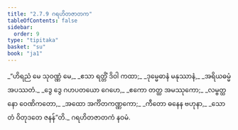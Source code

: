 ```yaml
---
title: "2.7.9 ဂရဟိတဇာတက"
tableOfContents: false
sidebar:
  order: 9
type: "tipitaka"
basket: "su"
book: "ja1"
---
```



<DynamicBreadcrumb />

<Division number="137" book="ja1" e="ch" v="22" p="59">

<Paragraph number="562" type="verses" book="ja1">
_“ဟိရညံ မေ သုဝဏ္ဏံ မေ,_  
_ဧသာ ရတ္တိံ ဒိဝါ ကထာ;_  
_ဒုမ္မေဓာနံ မနုဿာနံ,_  
_အရိယဓမ္မံ အပဿတံ._  

</Paragraph>

</Division>
<Division number="138" book="ja1" e="ch" v="22" p="59">

<Paragraph number="563" type="verses" book="ja1">
_ဒွေ ဒွေ ဂဟပတယော ဂေဟေ,_  
_ဧကော တတ္ထ အမဿုကော;_  
_လမ္ဗတ္ထနော ဝေဏိကတော,_  
_အထော အင်္ကိတကဏ္ဏကော;_  
_ကီတော ဓနေန ဗဟုနာ,_  
_သော တံ ဝိတုဒတေ ဇနန်”တိ._  


</Paragraph>
</Division>

<Paragraph number="564" type="center" book="ja1">
ဂရဟိတဇာတကံ နဝမံ.
</Paragraph>